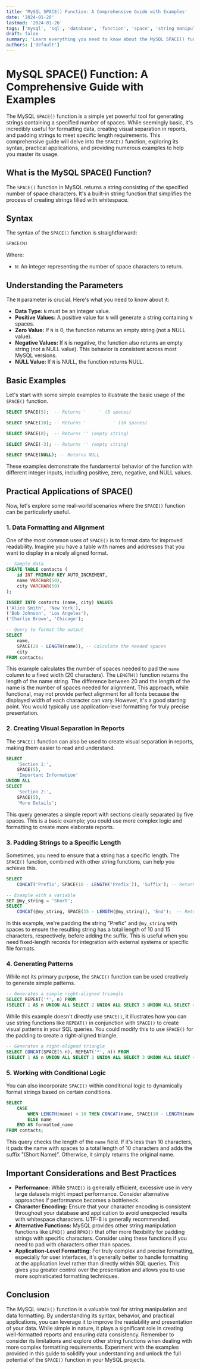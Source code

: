 ```yaml
---
title: 'MySQL SPACE() Function: A Comprehensive Guide with Examples'
date: '2024-01-26'
lastmod: '2024-01-26'
tags: ['mysql', 'sql', 'database', 'function', 'space', 'string manipulation', 'tutorial', 'example']
draft: false
summary: 'Learn everything you need to know about the MySQL SPACE() function, including its syntax, uses, and practical examples. Enhance your SQL skills and improve data formatting with this essential guide.'
authors: ['default']
---
```


# MySQL SPACE() Function: A Comprehensive Guide with Examples

The MySQL `SPACE()` function is a simple yet powerful tool for generating strings containing a specified number of spaces. While seemingly basic, it's incredibly useful for formatting data, creating visual separation in reports, and padding strings to meet specific length requirements.  This comprehensive guide will delve into the `SPACE()` function, exploring its syntax, practical applications, and providing numerous examples to help you master its usage.

## What is the MySQL SPACE() Function?

The `SPACE()` function in MySQL returns a string consisting of the specified number of space characters.  It's a built-in string function that simplifies the process of creating strings filled with whitespace.

## Syntax

The syntax of the `SPACE()` function is straightforward:

```sql
SPACE(N)
```

Where:

*   `N`:  An integer representing the number of space characters to return.

## Understanding the Parameters

The `N` parameter is crucial.  Here's what you need to know about it:

*   **Data Type:** `N` must be an integer value.
*   **Positive Values:** A positive value for `N` will generate a string containing `N` spaces.
*   **Zero Value:** If `N` is 0, the function returns an empty string (not a NULL value).
*   **Negative Values:** If `N` is negative, the function also returns an empty string (not a NULL value). This behavior is consistent across most MySQL versions.
*   **NULL Value:** If `N` is NULL, the function returns NULL.

## Basic Examples

Let's start with some simple examples to illustrate the basic usage of the `SPACE()` function.

```sql
SELECT SPACE(5);  -- Returns '     ' (5 spaces)

SELECT SPACE(10); -- Returns '          ' (10 spaces)

SELECT SPACE(0);  -- Returns '' (empty string)

SELECT SPACE(-3); -- Returns '' (empty string)

SELECT SPACE(NULL); -- Returns NULL
```

These examples demonstrate the fundamental behavior of the function with different integer inputs, including positive, zero, negative, and NULL values.

## Practical Applications of SPACE()

Now, let's explore some real-world scenarios where the `SPACE()` function can be particularly useful.

### 1. Data Formatting and Alignment

One of the most common uses of `SPACE()` is to format data for improved readability. Imagine you have a table with names and addresses that you want to display in a nicely aligned format.

```sql
-- Sample data
CREATE TABLE contacts (
    id INT PRIMARY KEY AUTO_INCREMENT,
    name VARCHAR(50),
    city VARCHAR(50)
);

INSERT INTO contacts (name, city) VALUES
('Alice Smith', 'New York'),
('Bob Johnson', 'Los Angeles'),
('Charlie Brown', 'Chicago');

-- Query to format the output
SELECT
    name,
    SPACE(20 - LENGTH(name)), -- Calculate the needed spaces
    city
FROM contacts;
```

This example calculates the number of spaces needed to pad the `name` column to a fixed width (20 characters). The `LENGTH()` function returns the length of the name string. The difference between 20 and the length of the name is the number of spaces needed for alignment. This approach, while functional, may not provide perfect alignment for all fonts because the displayed width of each character can vary. However, it's a good starting point.  You would typically use application-level formatting for truly precise presentation.

### 2. Creating Visual Separation in Reports

The `SPACE()` function can also be used to create visual separation in reports, making them easier to read and understand.

```sql
SELECT
    'Section 1:',
    SPACE(5),
    'Important Information'
UNION ALL
SELECT
    'Section 2:',
    SPACE(5),
    'More Details';
```

This query generates a simple report with sections clearly separated by five spaces. This is a basic example; you could use more complex logic and formatting to create more elaborate reports.

### 3. Padding Strings to a Specific Length

Sometimes, you need to ensure that a string has a specific length. The `SPACE()` function, combined with other string functions, can help you achieve this.

```sql
SELECT
    CONCAT('Prefix', SPACE(10 - LENGTH('Prefix')), 'Suffix'); -- Returns 'Prefix    Suffix'

-- Example with a variable
SET @my_string = 'Short';
SELECT
    CONCAT(@my_string, SPACE(15 - LENGTH(@my_string)), 'End');  -- Returns 'Short          End'
```

In this example, we're padding the string "Prefix" and `@my_string` with spaces to ensure the resulting string has a total length of 10 and 15 characters, respectively, before adding the suffix.  This is useful when you need fixed-length records for integration with external systems or specific file formats.

### 4. Generating Patterns

While not its primary purpose, the `SPACE()` function can be used creatively to generate simple patterns.

```sql
-- Generates a simple right-aligned triangle
SELECT REPEAT('*', n) FROM
(SELECT 1 AS n UNION ALL SELECT 2 UNION ALL SELECT 3 UNION ALL SELECT 4 UNION ALL SELECT 5) AS numbers;
```

While this example doesn't directly use `SPACE()`, it illustrates how you can use string functions like `REPEAT()` in conjunction with `SPACE()` to create visual patterns in your SQL queries. You could modify this to use `SPACE()` for the padding to create a right-aligned triangle.

```sql
-- Generates a right-aligned triangle
SELECT CONCAT(SPACE(5-n), REPEAT('*', n)) FROM
(SELECT 1 AS n UNION ALL SELECT 2 UNION ALL SELECT 3 UNION ALL SELECT 4 UNION ALL SELECT 5) AS numbers;
```

### 5. Working with Conditional Logic

You can also incorporate `SPACE()` within conditional logic to dynamically format strings based on certain conditions.

```sql
SELECT
    CASE
        WHEN LENGTH(name) < 10 THEN CONCAT(name, SPACE(10 - LENGTH(name)), ' (Short Name)')
        ELSE name
    END AS formatted_name
FROM contacts;
```

This query checks the length of the `name` field. If it's less than 10 characters, it pads the name with spaces to a total length of 10 characters and adds the suffix "(Short Name)". Otherwise, it simply returns the original name.

## Important Considerations and Best Practices

*   **Performance:** While `SPACE()` is generally efficient, excessive use in very large datasets might impact performance.  Consider alternative approaches if performance becomes a bottleneck.
*   **Character Encoding:**  Ensure that your character encoding is consistent throughout your database and application to avoid unexpected results with whitespace characters.  UTF-8 is generally recommended.
*   **Alternative Functions:** MySQL provides other string manipulation functions like `LPAD()` and `RPAD()` that offer more flexibility for padding strings with specific characters.  Consider using these functions if you need to pad with characters other than spaces.
*   **Application-Level Formatting:** For truly complex and precise formatting, especially for user interfaces, it's generally better to handle formatting at the application level rather than directly within SQL queries.  This gives you greater control over the presentation and allows you to use more sophisticated formatting techniques.

## Conclusion

The MySQL `SPACE()` function is a valuable tool for string manipulation and data formatting.  By understanding its syntax, behavior, and practical applications, you can leverage it to improve the readability and presentation of your data. While simple in nature, it plays a significant role in creating well-formatted reports and ensuring data consistency. Remember to consider its limitations and explore other string functions when dealing with more complex formatting requirements.  Experiment with the examples provided in this guide to solidify your understanding and unlock the full potential of the `SPACE()` function in your MySQL projects.
